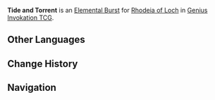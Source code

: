 {{Genius Invokation TCG Skill Infobox
|title      = Tide and Torrent
|image      = Tide and Torrent Character Card Skill.png
|type       = Elemental Burst
|character  = Rhodeia of Loch
|element    = Hydro
|matching   = 3
|energy     = 3
|effect     = Deals 2 {{Color|Hydro DMG}}. For each friendly Summon on the field, deals +2 additional DMG.
|order      = 4
}}
'''Tide and Torrent''' is an [[Character Card Elemental Burst|Elemental Burst]] for [[Rhodeia of Loch (Character Card)|Rhodeia of Loch]] in [[Genius Invokation TCG]].

==Other Languages==
{{Other Languages
|en      = Tide and Torrent
|zhs     = 潮涌与激流
|zhs_rm  = Cháoyǒng Yǔ Jīliú
|zht     = 潮湧與激流
|zht_rm  = Cháoyǒng Yǔ Jīliú
|zh_tl   = Surging Tide and Torrent
|ja      = 潮汐と激流
|ja_rm   = Chouseki to Gekiryuu
|ja_tl   = Tide and Torrent
|ko      = 밀물과 급류
|ko_rm   = Milmul-gwa Geumnyu
|ko_tl   = Rising Tide and Rapid Torrent
|es      = Marejada torrencial
|es_tl   = Torrential Tidal Wave
|fr      = Marée et torrent
|fr_tl   = Tide and Torrent
|ru      = Приливы и течения
|ru_tl   = Tides and Currents
|th      = Tide and Torrent
|vi      = Dâng Trào Và Kích Lưu
|vi_tl   = 
|de      = Gezeiten und Sintflut
|de_tl   = Tides and Deluge
|id      = Tide and Torrent
|pt      = Correnteza Avassaladora
|pt_tl   = 
|tr      = Gelgit ve Tufan
|tr_tl   = 
|it      = Correnti e maree
|it_tl   = Currents and Tides
}}

==Change History==
{{Change History|3.3}}

==Navigation==
{{Genius Invokation TCG Skill Navbox|Rhodeia of Loch}}